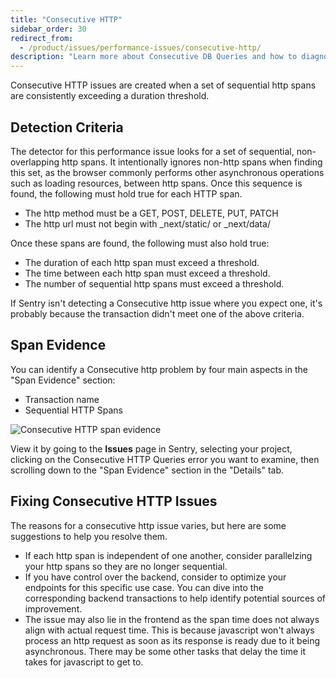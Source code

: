 ```yaml
---
title: "Consecutive HTTP"
sidebar_order: 30
redirect_from:
  - /product/issues/performance-issues/consecutive-http/
description: "Learn more about Consecutive DB Queries and how to diagnose and fix them."
---
```


<Include name="early-adopter-note.mdx" />

Consecutive HTTP issues are created when a set of sequential http spans are consistently exceeding a duration threshold.

## Detection Criteria

The detector for this performance issue looks for a set of sequential, non-overlapping http spans. It intentionally ignores non-http spans when finding this set, as the browser commonly performs other asynchronous operations such as loading resources, between http spans. 
Once this sequence is found, the following must hold true for each HTTP span.

- The http method must be a GET, POST, DELETE, PUT, PATCH
- The http url must not begin with _next/static/ or _next/data/

Once these spans are found, the following must also hold true:

- The duration of each http span must exceed a threshold.
- The time between each http span must exceed a threshold.
- The number of sequential http spans must exceed a threshold.

If Sentry isn't detecting a Consecutive http issue where you expect one, it's probably because the transaction didn't meet one of the above criteria.

## Span Evidence

You can identify a Consecutive http problem by four main aspects in the "Span Evidence" section:

- Transaction name
- Sequential HTTP Spans

![Consecutive HTTP span evidence](span-evidence.png)

View it by going to the **Issues** page in Sentry, selecting your project, clicking on the Consecutive HTTP Queries error you want to examine, then scrolling down to the "Span Evidence" section in the "Details" tab.

## Fixing Consecutive HTTP Issues

The reasons for a consecutive http issue varies, but here are some suggestions to help you resolve them.
- If each http span is independent of one another, consider parallelzing your http spans so they are no longer sequential.
- If you have control over the backend, consider to optimize your endpoints for this specific use case. You can dive into the corresponding backend transactions to help identify potential sources of improvement.
- The issue may also lie in the frontend as the span time does not always align with actual request time. This is because javascript won't always process an http request as soon as its response is ready due to it being asynchronous. There may be some other tasks that delay the time it takes for javascript to get to.